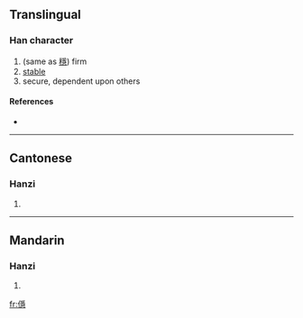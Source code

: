 ==Translingual==

===Han character===
{{Han char|rn=9|rad=人|as=14|sn=16|four=|canj=人月一心 (OBMP)}}

# (same as [[穩]]) firm
# [[stable]]
# secure, dependent upon others

====References====
* {{Han ref|kx=0119.320|hdz=10231.080|uh=349A|ud=13466}}

----

==Cantonese==

===Hanzi===
{{yue-hanzi|jyut=|y=waan2}}

# {{defn|Cantonese|sort=人14}}

----

==Mandarin==

===Hanzi===
{{cmn-hanzi|pin=[[wěn]] ([[wen3]])|wg=wen<sup>3</sup>}}

# {{defn|Mandarin|sort=人14}}

[[fr:㒚]]